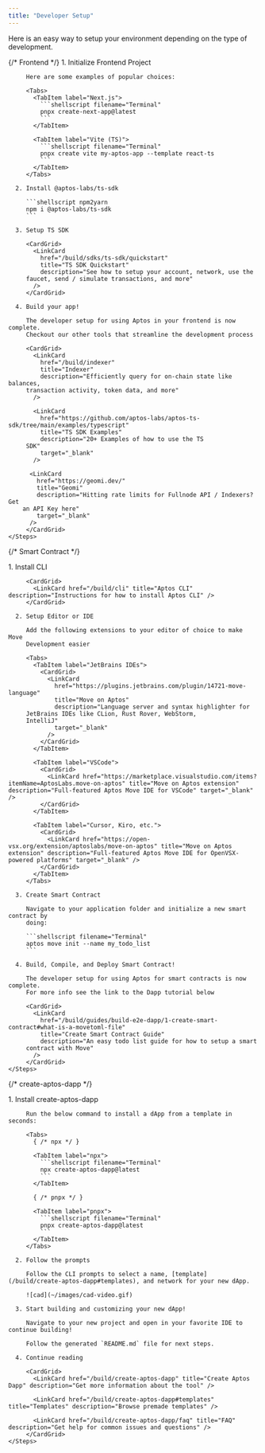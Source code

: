 ```yaml
---
title: "Developer Setup"
---
```



Here is an easy way to setup your environment depending on the type of development.

<Tabs>
  {/* Frontend */}

  <TabItem label="Frontend">
    <Steps>
      1. Initialize Frontend Project

         Here are some examples of popular choices:

         <Tabs>
           <TabItem label="Next.js">
             ```shellscript filename="Terminal"
             pnpx create-next-app@latest
             ```
           </TabItem>

           <TabItem label="Vite (TS)">
             ```shellscript filename="Terminal"
             pnpx create vite my-aptos-app --template react-ts
             ```
           </TabItem>
         </Tabs>

      2. Install @aptos-labs/ts-sdk

         ```shellscript npm2yarn
         npm i @aptos-labs/ts-sdk
         ```

      3. Setup TS SDK

         <CardGrid>
           <LinkCard
             href="/build/sdks/ts-sdk/quickstart"
             title="TS SDK Quickstart"
             description="See how to setup your account, network, use the
         faucet, send / simulate transactions, and more"
           />
         </CardGrid>

      4. Build your app!

         The developer setup for using Aptos in your frontend is now complete.
         Checkout our other tools that streamline the development process

         <CardGrid>
           <LinkCard
             href="/build/indexer"
             title="Indexer"
             description="Efficiently query for on-chain state like balances,
         transaction activity, token data, and more"
           />

           <LinkCard
             href="https://github.com/aptos-labs/aptos-ts-sdk/tree/main/examples/typescript"
             title="TS SDK Examples"
             description="20+ Examples of how to use the TS
         SDK"
             target="_blank"
           />

          <LinkCard
            href="https://geomi.dev/"
            title="Geomi"
            description="Hitting rate limits for Fullnode API / Indexers? Get
        an API Key here"
            target="_blank"
          />
         </CardGrid>
    </Steps>
  </TabItem>

  {/* Smart Contract */}

  <TabItem label="Smart Contract">
    <Steps>
      1. Install CLI

         <CardGrid>
           <LinkCard href="/build/cli" title="Aptos CLI" description="Instructions for how to install Aptos CLI" />
         </CardGrid>

      2. Setup Editor or IDE

         Add the following extensions to your editor of choice to make Move
         Development easier

         <Tabs>
           <TabItem label="JetBrains IDEs">
             <CardGrid>
               <LinkCard
                 href="https://plugins.jetbrains.com/plugin/14721-move-language"
                 title="Move on Aptos"
                 description="Language server and syntax highlighter for
         JetBrains IDEs like CLion, Rust Rover, WebStorm,
         IntelliJ"
                 target="_blank"
               />
             </CardGrid>
           </TabItem>

           <TabItem label="VSCode">
             <CardGrid>
               <LinkCard href="https://marketplace.visualstudio.com/items?itemName=AptosLabs.move-on-aptos" title="Move on Aptos extension" description="Full-featured Aptos Move IDE for VSCode" target="_blank" />
             </CardGrid>
           </TabItem>

           <TabItem label="Cursor, Kiro, etc.">
             <CardGrid>
               <LinkCard href="https://open-vsx.org/extension/aptoslabs/move-on-aptos" title="Move on Aptos extension" description="Full-featured Aptos Move IDE for OpenVSX-powered platforms" target="_blank" />
             </CardGrid>
           </TabItem>
         </Tabs>

      3. Create Smart Contract

         Navigate to your application folder and initialize a new smart contract by
         doing:

         ```shellscript filename="Terminal"
         aptos move init --name my_todo_list
         ```

      4. Build, Compile, and Deploy Smart Contract!

         The developer setup for using Aptos for smart contracts is now complete.
         For more info see the link to the Dapp tutorial below

         <CardGrid>
           <LinkCard
             href="/build/guides/build-e2e-dapp/1-create-smart-contract#what-is-a-movetoml-file"
             title="Create Smart Contract Guide"
             description="An easy todo list guide for how to setup a smart
         contract with Move"
           />
         </CardGrid>
    </Steps>
  </TabItem>

  {/* create-aptos-dapp */}

  <TabItem label="Create Aptos Dapp">
    <Steps>
      1. Install create-aptos-dapp

         Run the below command to install a dApp from a template in seconds:

         <Tabs>
           { /* npx */ }

           <TabItem label="npx">
             ```shellscript filename="Terminal"
             npx create-aptos-dapp@latest
             ```
           </TabItem>

           { /* pnpx */ }

           <TabItem label="pnpx">
             ```shellscript filename="Terminal"
             pnpx create-aptos-dapp@latest
             ```
           </TabItem>
         </Tabs>

      2. Follow the prompts

         Follow the CLI prompts to select a name, [template](/build/create-aptos-dapp#templates), and network for your new dApp.

         ![cad](~/images/cad-video.gif)

      3. Start building and customizing your new dApp!

         Navigate to your new project and open in your favorite IDE to continue building!

         Follow the generated `README.md` file for next steps.

      4. Continue reading

         <CardGrid>
           <LinkCard href="/build/create-aptos-dapp" title="Create Aptos Dapp" description="Get more information about the tool" />

           <LinkCard href="/build/create-aptos-dapp#templates" title="Templates" description="Browse premade templates" />

           <LinkCard href="/build/create-aptos-dapp/faq" title="FAQ" description="Get help for common issues and questions" />
         </CardGrid>
    </Steps>
  </TabItem>
</Tabs>
